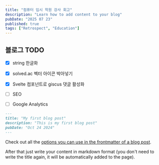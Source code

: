 ```yaml
---
title: "컴퓨터 입시 학원 강사 회고"
description: "Learn how to add content to your blog"
pubDate: "2025 07 23"
published: true
tags: ["Retrospect", "Education"]
---
```


## 블로그 TODO

- [x] string 한글화
- [x] solved.ac 벡터 아이콘 박아넣기
- [x] Svelte 컴포넌트로 giscus 댓글 활성화
- [ ] SEO
- [ ] Google Analytics



```md
---
title: "My first blog post"
description: "This is my first blog post"
pubDate: "Oct 24 2024"
---
```

Check out all the [options you can use in the frontmatter of a blog post](/blog-template/posts/post-options).

After that just write your content in markdown format (you don't need to write the title again, it will be automatically added to the page).

